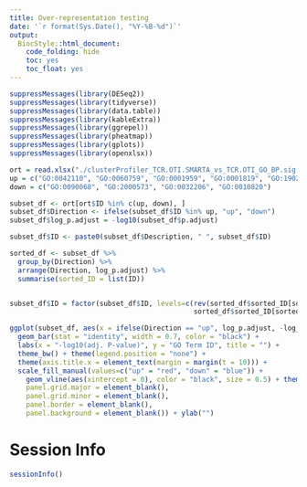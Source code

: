 ```yaml
---
title: Over-representation testing
date: '`r format(Sys.Date(), "%Y-%B-%d")`'
output:
  BiocStyle::html_document:
    code_folding: hide
    toc: yes
    toc_float: yes
---
```


```r
suppressMessages(library(DESeq2))
suppressMessages(library(tidyverse))
suppressMessages(library(data.table))
suppressMessages(library(kableExtra))
suppressMessages(library(ggrepel))
suppressMessages(library(pheatmap))
suppressMessages(library(gplots))
suppressMessages(library(openxlsx))
```


```r
ort = read.xlsx("./clusterProfiler_TCR.OTI.SMARTA_vs_TCR.OTI_GO_BP.sig.xlsx")
up = c("GO:0042110", "GO:0060759", "GO:0001959", "GO:0001819", "GO:1902105", "GO:0032649", "GO:0002347")
down = c("GO:0090068", "GO:2000573", "GO:0032206", "GO:0010820")

subset_df <- ort[ort$ID %in% c(up, down), ]
subset_df$Direction <- ifelse(subset_df$ID %in% up, "up", "down")
subset_df$log_p.adjust = -log10(subset_df$p.adjust)

subset_df$ID <- paste0(subset_df$Description, " ", subset_df$ID)

sorted_df <- subset_df %>%
  group_by(Direction) %>%
  arrange(Direction, log_p.adjust) %>%
  summarise(sorted_ID = list(ID))


subset_df$ID = factor(subset_df$ID, levels=c(rev(sorted_df$sorted_ID[sorted_df$Direction == "down"][[1]]),
                                             sorted_df$sorted_ID[sorted_df$Direction == "up"][[1]]))

ggplot(subset_df, aes(x = ifelse(Direction == "up", log_p.adjust, -log_p.adjust), y = ID, fill = Direction)) +
  geom_bar(stat = "identity", width = 0.7, color = "black") +
  labs(x = "-log10(adj. P-value)", y = "GO Term ID", title = "") +
  theme_bw() + theme(legend.position = "none") + 
  theme(axis.title.x = element_text(margin = margin(t = 10))) + 
  scale_fill_manual(values=c("up" = "red", "down" = "blue")) + 
    geom_vline(aes(xintercept = 0), color = "black", size = 0.5) + theme(panel.grid.major = element_blank(), panel.grid.minor = element_blank())  +theme(axis.line.x = element_line(colour = "black"),
    panel.grid.major = element_blank(),
    panel.grid.minor = element_blank(),
    panel.border = element_blank(),
    panel.background = element_blank()) + ylab("")
```

# Session Info
```r
sessionInfo()
```
